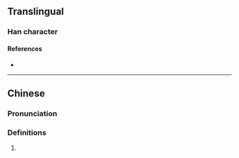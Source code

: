 {{character info/new}}
==Translingual==

===Han character===
{{Han char|rn=64|rad=手|as=13|sn=16|four=|canj=QABT,XQABT|ids=⿰扌盟}}

====References====
* {{Han ref|kx=0459.201|hdz=31968.051|uh=64DD|ud=25821}}

----

==Chinese==
{{zh-forms|alt=掹}}

===Pronunciation===
{{zh-pron
|c=mang1
|cat=v
}}

===Definitions===
{{zh-hanzi}}

# {{zh-alt-form|掹}}